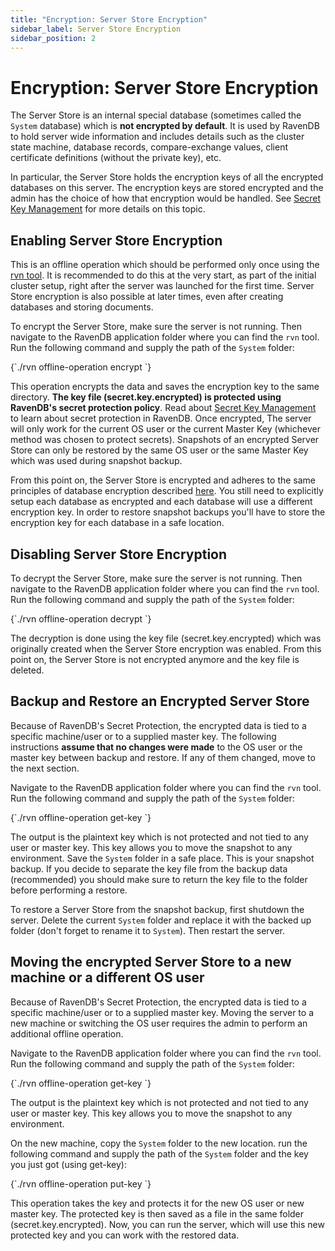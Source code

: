 ```yaml
---
title: "Encryption: Server Store Encryption"
sidebar_label: Server Store Encryption
sidebar_position: 2
---
```



# Encryption: Server Store Encryption

The Server Store is an internal special database (sometimes called the `System` database) which is **not encrypted by default**. 
It is used by RavenDB to hold server wide information and includes details such as the cluster state machine, database records, 
compare-exchange values, client certificate definitions (without the private key), etc.

In particular, the Server Store holds the encryption keys of all the encrypted databases on this server. The encryption
keys are stored encrypted and the admin has the choice of how that encryption would be handled. 
See [Secret Key Management](../../../server/security/encryption/secret-key-management) for more details on this topic.

## Enabling Server Store Encryption

This is an offline operation which should be performed only once using the [rvn tool](../../../server/administration/cli). 
It is recommended to do this at the very start, as part of the initial cluster setup, right after the server was launched for the first time.
Server Store encryption is also possible at later times, even after creating databases and storing documents.

To encrypt the Server Store, make sure the server is not running. Then navigate to the RavenDB application folder where you can find the `rvn` tool. 
Run the following command and supply the path of the `System` folder:

<TabItem value="something" label="bash">
<CodeBlock language="bash">
{`./rvn offline-operation encrypt <path-to-system-dir>
`}
</CodeBlock>
</TabItem>

This operation encrypts the data and saves the encryption key to the same directory.
**The key file (secret.key.encrypted) is protected using RavenDB's secret protection policy**. Read about 
[Secret Key Management](../../../server/security/encryption/secret-key-management) to learn about secret protection in RavenDB.
Once encrypted, The server will only work for the current OS user or the current Master Key (whichever method was chosen to protect secrets). 
Snapshots of an encrypted Server Store can only be restored by the same OS user or the same Master Key which was used during snapshot backup.

From this point on, the Server Store is encrypted and adheres to the same principles of database encryption described 
[here](../../../server/security/encryption/encryption-at-rest#how-does-it-work). You still need to explicitly setup each database as encrypted
and each database will use a different encryption key. In order to restore snapshot backups you'll have to store the encryption key for each
database in a safe location.

## Disabling Server Store Encryption

To decrypt the Server Store, make sure the server is not running. Then navigate to the RavenDB application folder where you can find the `rvn` tool. 
Run the following command and supply the path of the `System` folder:

<TabItem value="something" label="bash">
<CodeBlock language="bash">
{`./rvn offline-operation decrypt <path-to-system-dir>
`}
</CodeBlock>
</TabItem>

The decryption is done using the key file (secret.key.encrypted) which was originally created when the Server Store encryption was enabled.
From this point on, the Server Store is not encrypted anymore and the key file is deleted.

## Backup and Restore an Encrypted Server Store

Because of RavenDB's Secret Protection, the encrypted data is tied to a specific machine/user or to a supplied master key. 
The following instructions **assume that no changes were made** to the OS user or the master key between backup and restore. 
If any of them changed, move to the next section.

Navigate to the RavenDB application folder where you can find the `rvn` tool. Run the following command and supply the path of the `System` folder:

<TabItem value="something" label="bash">
<CodeBlock language="bash">
{`./rvn offline-operation get-key <path-to-system-dir>
`}
</CodeBlock>
</TabItem>

The output is the plaintext key which is not protected and not tied to any user or master key. This key allows you to move the snapshot to any environment. 
Save the `System` folder in a safe place. This is your snapshot backup. If you decide to separate the key file from the backup data (recommended) you should 
make sure to return the key file to the folder before performing a restore.

To restore a Server Store from the snapshot backup, first shutdown the server. 
Delete the current `System` folder and replace it with the backed up folder (don't forget to rename it to `System`).
Then restart the server.

## Moving the encrypted Server Store to a new machine or a different OS user

Because of RavenDB's Secret Protection, the encrypted data is tied to a specific machine/user or to a supplied master key. 
Moving the server to a new machine or switching the OS user requires the admin to perform an additional offline operation.

Navigate to the RavenDB application folder where you can find the `rvn` tool. Run the following command and supply the path of the `System` folder:

<TabItem value="something" label="bash">
<CodeBlock language="bash">
{`./rvn offline-operation get-key <path-to-system-dir>
`}
</CodeBlock>
</TabItem>

The output is the plaintext key which is not protected and not tied to any user or master key. This key allows you to move the snapshot to any environment. 


On the new machine, copy the `System` folder to the new location. 
run the following command and supply the path of the `System` folder and the key you just got (using get-key):

<TabItem value="something" label="bash">
<CodeBlock language="bash">
{`./rvn offline-operation put-key <path-to-system-dir> <base64-plaintext-key>
`}
</CodeBlock>
</TabItem>

This operation takes the key and protects it for the new OS user or new master key. 
The protected key is then saved as a file in the same folder (secret.key.encrypted).
Now, you can run the server, which will use this new protected key and you can work with the restored data.

